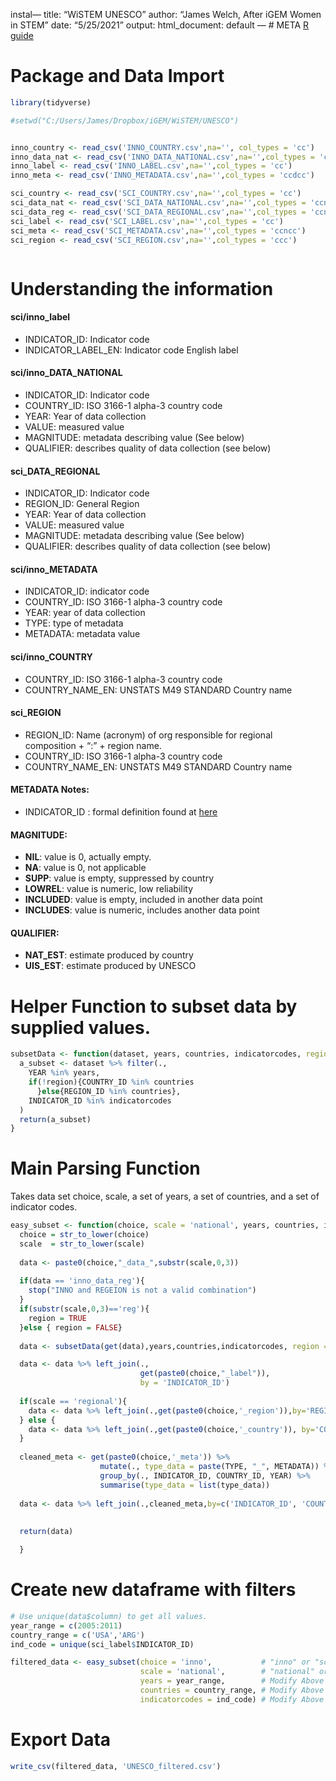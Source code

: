 instal---
title: "WiSTEM UNESCO"
author: "James Welch, After iGEM Women in STEM"
date: "5/25/2021"
output:
  html_document: default
---
# META
[R guide](https://apiportal.uis.unesco.org/BDDS_R_Tutorial)

# Package and Data Import
```r
library(tidyverse)
```



```r
#setwd("C:/Users/James/Dropbox/iGEM/WiSTEM/UNESCO")


inno_country <- read_csv('INNO_COUNTRY.csv',na='', col_types = 'cc')
inno_data_nat <- read_csv('INNO_DATA_NATIONAL.csv',na='',col_types = 'ccddcc')
inno_label <- read_csv('INNO_LABEL.csv',na='',col_types = 'cc')
inno_meta <- read_csv('INNO_METADATA.csv',na='',col_types = 'ccdcc')

sci_country <- read_csv('SCI_COUNTRY.csv',na='',col_types = 'cc')
sci_data_nat <- read_csv('SCI_DATA_NATIONAL.csv',na='',col_types = 'ccnncc')
sci_data_reg <- read_csv('SCI_DATA_REGIONAL.csv',na='',col_types = 'ccnncc')
sci_label <- read_csv('SCI_LABEL.csv',na='',col_types = 'cc')
sci_meta <- read_csv('SCI_METADATA.csv',na='',col_types = 'ccncc')
sci_region <- read_csv('SCI_REGION.csv',na='',col_types = 'ccc')



```

# Understanding the information

#### sci/inno_label
- INDICATOR_ID: Indicator code
- INDICATOR_LABEL_EN: Indicator code English label

#### sci/inno_DATA_NATIONAL
- INDICATOR_ID: Indicator code
- COUNTRY_ID: ISO 3166-1 alpha-3 country code
- YEAR: Year of data collection
- VALUE: measured value
- MAGNITUDE: metadata describing value (See below)
- QUALIFIER: describes quality of data collection (see below)

#### sci_DATA_REGIONAL
- INDICATOR_ID: Indicator code
- REGION_ID: General Region
- YEAR: Year of data collection
- VALUE: measured value
- MAGNITUDE: metadata describing value (See below)
- QUALIFIER: describes quality of data collection (see below)

#### sci/inno_METADATA
- INDICATOR_ID: indicator code
- COUNTRY_ID: ISO 3166-1 alpha-3 country code
- YEAR: year of data collection
- TYPE: type of metadata
- METADATA: metadata value

#### sci/inno_COUNTRY
- COUNTRY_ID: ISO 3166-1 alpha-3 country code
- COUNTRY_NAME_EN: UNSTATS M49 STANDARD Country name

#### sci_REGION
- REGION_ID: Name (acronym) of org responsible for regional composition + ":" + region name.
- COUNTRY_ID: ISO 3166-1 alpha-3 country code
- COUNTRY_NAME_EN: UNSTATS M49 STANDARD Country name

#### METADATA Notes:
- INDICATOR_ID : formal definition found at [here](http://uis.unesco.org/en/glossary)

#### MAGNITUDE: 
- **NIL**: value is 0, actually empty.
- **NA**: value is 0, not applicable 
- **SUPP**: value is empty, suppressed by country
- **LOWREL**: value is numeric, low reliability
- **INCLUDED**: value is empty, included in another data point
- **INCLUDES**: value is numeric, includes another data point

#### QUALIFIER:
- **NAT_EST**: estimate produced by country
- **UIS_EST**: estimate produced by UNESCO




# Helper Function to subset data by supplied values.
```r
subsetData <- function(dataset, years, countries, indicatorcodes, region = FALSE){
  a_subset <- dataset %>% filter(.,
    YEAR %in% years,
    if(!region){COUNTRY_ID %in% countries
      }else{REGION_ID %in% countries},
    INDICATOR_ID %in% indicatorcodes
  )
  return(a_subset)
}
```


# Main Parsing Function

Takes data set choice, scale, a set of years, a set of countries, and a set of indicator codes. 
```r
easy_subset <- function(choice, scale = 'national', years, countries, indicatorcodes) {
  choice = str_to_lower(choice)
  scale  = str_to_lower(scale)
  
  data <- paste0(choice,"_data_",substr(scale,0,3))
  
  if(data == 'inno_data_reg'){
    stop("INNO and REGEION is not a valid combination")
  }
  if(substr(scale,0,3)=='reg'){
    region = TRUE
  }else { region = FALSE}
  
  data <- subsetData(get(data),years,countries,indicatorcodes, region = region)

  data <- data %>% left_join(., 
                             get(paste0(choice,"_label")),
                             by = 'INDICATOR_ID')
  
  if(scale == 'regional'){
    data <- data %>% left_join(.,get(paste0(choice,'_region')),by='REGION_ID')
  } else {
    data <- data %>% left_join(.,get(paste0(choice,'_country')), by='COUNTRY_ID')
  }
  
  cleaned_meta <- get(paste0(choice,'_meta')) %>% 
                    mutate(., type_data = paste(TYPE, "_", METADATA)) %>% 
                    group_by(., INDICATOR_ID, COUNTRY_ID, YEAR) %>% 
                    summarise(type_data = list(type_data))
  
  data <- data %>% left_join(.,cleaned_meta,by=c('INDICATOR_ID', 'COUNTRY_ID', 'YEAR'))
  
  
  return(data)

  }

```


# Create new dataframe with filters
```r
# Use unique(data$column) to get all values.
year_range = c(2005:2011) 
country_range = c('USA','ARG')
ind_code = unique(sci_label$INDICATOR_ID)

filtered_data <- easy_subset(choice = 'inno',           # "inno" or "sci"
                             scale = 'national',        # "national" or "regional"
                             years = year_range,        # Modify Above
                             countries = country_range, # Modify Above
                             indicatorcodes = ind_code) # Modify Above

```



# Export Data
```r
write_csv(filtered_data, 'UNESCO_filtered.csv')
```

